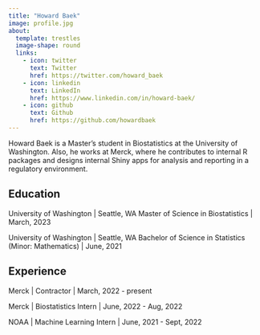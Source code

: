 ```yaml
---
title: "Howard Baek"
image: profile.jpg
about:
  template: trestles
  image-shape: round
  links:
    - icon: twitter
      text: Twitter
      href: https://twitter.com/howard_baek
    - icon: linkedin
      text: LinkedIn
      href: https://www.linkedin.com/in/howard-baek/
    - icon: github
      text: Github
      href: https://github.com/howardbaek
---
```


Howard Baek is a Master's student in Biostatistics at the University of Washington. Also, he works at Merck, where he contributes to internal R packages and designs internal Shiny apps for analysis and reporting in a regulatory environment.

## Education

University of Washington | Seattle, WA
Master of Science in Biostatistics | March, 2023

University of Washington | Seattle, WA
Bachelor of Science in Statistics (Minor: Mathematics)  | June, 2021

## Experience

Merck | Contractor | March, 2022 - present

Merck | Biostatistics Intern | June, 2022 - Aug, 2022

NOAA | Machine Learning Intern | June, 2021 - Sept, 2022